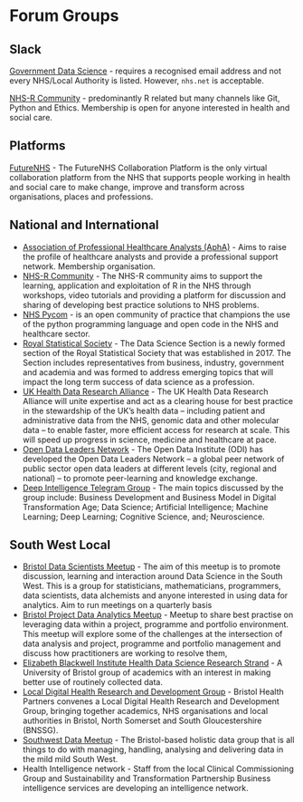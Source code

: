 # Forum Groups

## Slack

[Government Data Science](https://govdatascience.slack.com/#/) - requires a recognised email address and not every NHS/Local Authority is listed. However, `nhs.net` is acceptable. 

[NHS-R Community](https://nhsrcommunity.slack.com) - predominantly R related but many channels like Git, Python and Ethics. Membership is open for anyone interested in health and social care.

## Platforms

[FutureNHS](https://future.nhs.uk/) - The FutureNHS Collaboration Platform is the only virtual collaboration platform from the NHS that supports people working in health and social care to make change, improve and transform across organisations, places and professions.


## National and International

* [Association of Professional Healthcare Analysts (AphA)](https://www.aphanalysts.org/) -  Aims to raise the profile of healthcare analysts and provide a professional support network. Membership organisation.
* [NHS-R Community](https://nhsrcommunity.com/) - The NHS-R community aims to support the learning, application and exploitation of R in the NHS through workshops, video tutorials and providing a platform for discussion and sharing of developing best practice solutions to NHS problems.
* [NHS Pycom](https://nhs-pycom.net/) - is an open community of practice that champions the use of the python programming language and open code in the NHS and healthcare sector.
* [Royal Statistical Society](https://www.rss.org.uk/RSS/Get_involved/Sections_and_study_groups/Data_Science/RSS/Get_involved/Sections/Data_Science_Section.aspx?hkey=81ae8d96-62d2-496c-b89c-3c8380313f61) - The Data Science Section is a newly formed section of the Royal Statistical Society that was established in 2017. The Section includes representatives from business, industry, government and academia and was formed to address emerging topics that will impact the long term success of data science as a profession.
* [UK Health Data Research Alliance](https://www.hdruk.ac.uk/digital-innovation-hubs/uk-health-data-research-alliance/) - The UK Health Data Research Alliance will unite expertise and act as a clearing house for best practice in the stewardship of the UK’s health data – including patient and administrative data from the NHS, genomic data and other molecular data – to enable faster, more efficient access for research at scale. This will speed up progress in science, medicine and healthcare at pace.
* [Open Data Leaders Network](https://theodi.org/project/open-data-leaders-network/) - The Open Data Institute (ODI) has developed the Open Data Leaders Network – a global peer network of public sector open data leaders at different levels (city, regional and national) – to promote peer-learning and knowledge exchange.
* [Deep Intelligence Telegram Group ](https://t.me/joinchat/CuFqkRQSxRy5M_6KxhKrCA) - The main topics discussed by the group include: Business Development and Business Model in Digital Transformation Age; Data Science; Artificial Intelligence; Machine Learning; Deep Learning; Cognitive Science, and; Neuroscience. 

## South West Local

* [Bristol Data Scientists Meetup](https://www.meetup.com/Bristol-Data-Scientists/) - The aim of this meetup is to promote discussion, learning and interaction around Data Science in the South West. This is a group for statisticians, mathematicians, programmers, data scientists, data alchemists and anyone interested in using data for analytics. Aim to run meetings on a quarterly basis
* [Bristol Project Data Analytics Meetup ](https://www.meetup.com/Bristol-Project-Data-Analytics-Meetup/) - Meetup to share best practise on leveraging data within a project, programme and portfolio environment. This meetup will explore some of the challenges at the intersection of data analysis and project, programme and portfolio management and discuss how practitioners are working to resolve them,
* [Elizabeth Blackwell Institute Health Data Science Research Strand](https://www.bristol.ac.uk/blackwell/health-research/research-strands/health-data-science/) - A University of Bristol group of academics with an interest in making better use of routinely collected data. 
* [Local Digital Health Research and Development Group](http://www.bristolhealthpartners.org.uk/about-us/local-digital-health-research-development-group/) - Bristol Health Partners convenes a Local Digital Health Research and Development Group, bringing together academics, NHS organisations and local authorities in Bristol, North Somerset and South Gloucestershire (BNSSG).
* [Southwest Data Meetup](https://www.meetup.com/south-west-data/) - The Bristol-based holistic data group that is all things to do with managing, handling, analysing and delivering data in the mild mild South West.
* Health Intelligence network - Staff from the local Clinical Commissioning Group and Sustainability and Transformation Partnership Business intelligence services are developing an intelligence network. 
